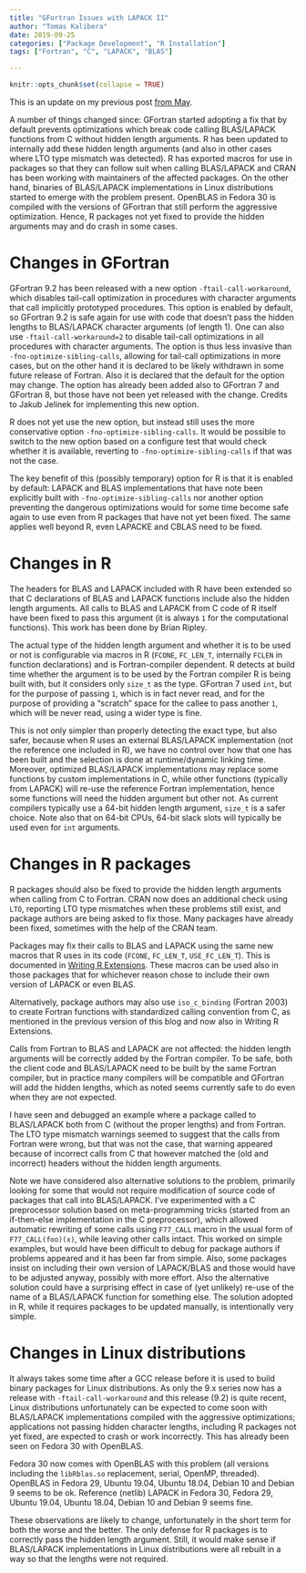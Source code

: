 ```yaml
---
title: "GFortran Issues with LAPACK II"
author: "Tomas Kalibera"
date: 2019-09-25
categories: ["Package Development", "R Installation"]
tags: ["Fortran", "C", "LAPACK", "BLAS"]

---
```


```r
knitr::opts_chunk$set(collapse = TRUE)
```

This is an update on my previous post [from
May](https://blog.r-project.org/2019/05/15/gfortran-issues-with-lapack/index.html). 

A number of things changed since: GFortran started adopting a fix that by
default prevents optimizations which break code calling BLAS/LAPACK
functions from C without hidden length arguments.  R has been updated to
internally add these hidden length arguments (and also in other cases where
LTO type mismatch was detected).  R has exported macros for use in packages
so that they can follow suit when calling BLAS/LAPACK and CRAN has been
working with maintainers of the affected packages.  On the other hand,
binaries of BLAS/LAPACK implementations in Linux distributions started to
emerge with the problem present.  OpenBLAS in Fedora 30 is compiled with the
versions of GFortran that still perform the aggressive optimization.  Hence,
R packages not yet fixed to provide the hidden arguments may and do crash in
some cases.

# Changes in GFortran

GFortran 9.2 has been released with a new option `-ftail-call-workaround`,
which disables tail-call optimization in procedures with character arguments
that call implicitly prototyped procedures.  This option is enabled by
default, so GFortran 9.2 is safe again for use with code that doesn't pass
the hidden lengths to BLAS/LAPACK character arguments (of length 1).  One
can also use `-ftail-call-workaround=2` to disable tail-call optimizations
in all procedures with character arguments.  The option is thus less
invasive than `-fno-optimize-sibling-calls`, allowing for tail-call
optimizations in more cases, but on the other hand it is declared to be
likely withdrawn in some future release of Fortran.  Also it is declared
that the default for the option may change.  The option has already been
added also to GFortran 7 and GFortran 8, but those have not been yet
released with the change. Credits to Jakub Jelinek for implementing this
new option.

R does not yet use the new option, but instead still uses the more
conservative option `-fno-optimize-sibling-calls`.  It would be possible to
switch to the new option based on a configure test that would check whether
it is available, reverting to `-fno-optimize-sibling-calls` if that was not
the case.

The key benefit of this (possibly temporary) option for R is that it is
enabled by default: LAPACK and BLAS implementations that have note been
explicitly built with `-fno-optimize-sibling-calls` nor another option
preventing the dangerous optimizations would for some time become safe again
to use even from R packages that have not yet been fixed.  The same applies
well beyond R, even LAPACKE and CBLAS need to be fixed.

# Changes in R

The headers for BLAS and LAPACK included with R have been extended so that C
declarations of BLAS and LAPACK functions include also the hidden length
arguments.  All calls to BLAS and LAPACK from C code of R itself have been
fixed to pass this argument (it is always `1` for the computational
functions). This work has been done by Brian Ripley.

The actual type of the hidden length argument and whether it is to be used
or not is configurable via macros in R (`FCONE`, `FC_LEN_T`, internally
`FCLEN` in function declarations) and is Fortran-compiler dependent.  R
detects at build time whether the argument is to be used by the Fortran
compiler R is being built with, but it considers only `size_t` as the type. 
GFortran 7 used `int`, but for the purpose of passing `1`, which is in fact
never read, and for the purpose of providing a "scratch" space for the
callee to pass another `1`, which will be never read, using a wider type is
fine.

This is not only simpler than properly detecting the exact type, but also
safer, because when R uses an external BLAS/LAPACK implementation (not the
reference one included in R), we have no control over how that one has been
built and the selection is done at runtime/dynamic linking time.  Moreover,
optimized BLAS/LAPACK implementations may replace some functions by custom
implementations in C, while other functions (typically from LAPACK) will
re-use the reference Fortran implementation, hence some functions will need
the hidden argument but other not.  As current compilers typically use a
64-bit hidden length argument, `size_t` is a safer choice.  Note also that
on 64-bit CPUs, 64-bit slack slots will typically be used even for `int`
arguments.

# Changes in R packages

R packages should also be fixed to provide the hidden length arguments when
calling from C to Fortran. CRAN now does an additional check using `LTO`,
reporting LTO type mismatches when these problems still exist, and package
authors are being asked to fix those. Many packages have already been fixed,
sometimes with the help of the CRAN team.

Packages may fix their calls to BLAS and LAPACK using the same new macros
that R uses in its code (`FCONE`, `FC_LEN_T`, `USE_FC_LEN_T`).  This is
documented in [Writing R
Extensions](https://cran.r-project.org/doc/manuals/r-devel/R-exts.html#Fortran-character-strings). 
These macros can be used also in those packages that for whichever reason
chose to include their own version of LAPACK or even BLAS.

Alternatively, package authors may also use `iso_c_binding` (Fortran 2003)
to create Fortran functions with standardized calling convention from C, as
mentioned in the previous version of this blog and now also in Writing R
Extensions.

Calls from Fortran to BLAS and LAPACK are not affected: the hidden length
arguments will be correctly added by the Fortran compiler. To be safe, both
the client code and BLAS/LAPACK need to be built by the same Fortran
compiler, but in practice many compilers will be compatible and GFortran
will add the hidden lengths, which as noted seems currently safe to do even
when they are not expected.

I have seen and debugged an example where a package called to BLAS/LAPACK
both from C (without the proper lengths) and from Fortran. The LTO type
mismatch warnings seemed to suggest that the calls from Fortran were wrong, but
that was not the case, that warning appeared because of incorrect calls from
C that however matched the (old and incorrect) headers without the hidden
length arguments.

Note we have considered also alternative solutions to the problem, primarily
looking for some that would not require modification of source code of
packages that call into BLAS/LAPACK.  I've experimented with a C
preprocessor solution based on meta-programming tricks (started from an
if-then-else implementation in the C preprocessor), which allowed automatic
rewriting of some calls using `F77_CALL` macro in the usual form of
`F77_CALL(foo)(x)`, while leaving other calls intact.  This worked on simple
examples, but would have been difficult to debug for package authors if
problems appeared and it has been far from simple.  Also, some packages
insist on including their own version of LAPACK/BLAS and those would have to
be adjusted anyway, possibly with more effort.  Also the alternative
solution could have a surprising effect in case of (yet unlikely) re-use of
the name of a BLAS/LAPACK function for something else.  The solution adopted
in R, while it requires packages to be updated manually, is intentionally
very simple.

# Changes in Linux distributions

It always takes some time after a GCC release before it is used to build
binary packages for Linux distributions.  As only the 9.x series now has a
release with `-ftail-call-workaround` and this release (9.2) is quite
recent, Linux distributions unfortunately can be expected to come soon with
BLAS/LAPACK implementations compiled with the aggressive optimizations;
applications not passing hidden character lengths, including R packages not
yet fixed, are expected to crash or work incorrectly. This has already been
seen on Fedora 30 with OpenBLAS.

Fedora 30 now comes with OpenBLAS with this problem (all versions including
the `libRblas.so` replacement, serial, OpenMP, threaded).  OpenBLAS in
Fedora 29, Ubuntu 19.04, Ubuntu 18.04, Debian 10 and Debian 9 seems to be
ok.  Reference (netlib) LAPACK in Fedora 30, Fedora 29, Ubuntu 19.04, Ubuntu
18.04, Debian 10 and Debian 9 seems fine.

These observations are likely to change, unfortunately in the short term for
both the worse and the better.  The only defense for R packages is to
correctly pass the hidden length argument.  Still, it would make sense if
BLAS/LAPACK implementations in Linux distributions were all rebuilt in a way
so that the lengths were not required.
